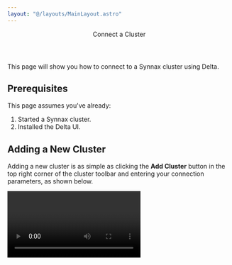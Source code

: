 ```yaml
---
layout: "@/layouts/MainLayout.astro"
---
```



<Header>
    <Header.Title>Connect a Cluster</Header.Title>
</Header>

This page will show you how to connect to a Synnax cluster using Delta.

## Prerequisites

This page assumes you've already:

1. Started a Synnax cluster.
2. Installed the Delta UI.

## Adding a New Cluster

Adding a new cluster is as simple as clicking the **Add Cluster** button in the top
right corner of the cluster toolbar and entering your connection parameters, as shown
below.

<Video client:only="react" id="visualize/connect-a-cluster" />

This will add a new cluster to the list and set it as active. Delta continuously monitors
the connection to the cluster and displays it in the bottom right corner of the UI.

## Parameters

1. Name - A human-readable name for the cluster.
2. Host - The hostname or IP address of the cluster.
3. Port - The port number of the cluster.
4. Username - The username to use when connecting to the cluster.
5. Password - The password to use when connecting to the cluster.
6. Secure - A boolean value indicating whether to use TLS when connecting to the cluster.
   This parameter only works with secure clusters.

## Switching Clusters

Changing the active cluster is as easy as double clicking on the cluster you want to
in the cluster toolbar.

<Video client:only="react" id="visualize/switch-clusters" />
